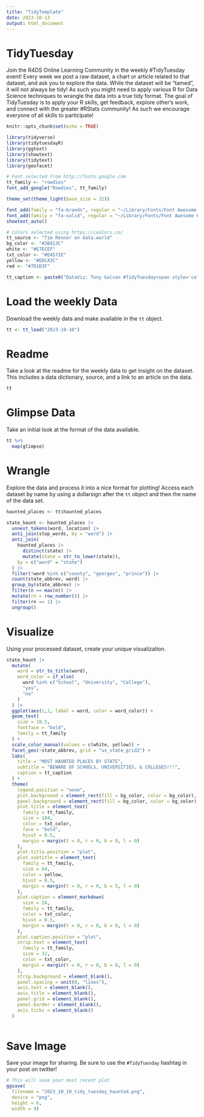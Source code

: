 ```yaml
---
title: "TidyTemplate"
date: 2023-10-13
output: html_document
---
```


# TidyTuesday

Join the R4DS Online Learning Community in the weekly #TidyTuesday event!
Every week we post a raw dataset, a chart or article related to that dataset, and ask you to explore the data.
While the dataset will be “tamed”, it will not always be tidy! As such you might need to apply various R for Data Science techniques to wrangle the data into a true tidy format.
The goal of TidyTuesday is to apply your R skills, get feedback, explore other’s work, and connect with the greater #RStats community!
As such we encourage everyone of all skills to participate!

```r

knitr::opts_chunk$set(echo = TRUE)

library(tidyverse)
library(tidytuesdayR)
library(ggtext)
library(showtext)
library(tidytext)
library(geofacet)

# Font selected from http://fonts.google.com
tt_family <- "rowdies"
font_add_google("Rowdies", tt_family)

theme_set(theme_light(base_size = 32))

font_add(family = "fa-brands", regular = "~/Library/Fonts/Font Awesome 6 Brands-Regular-400.otf")
font_add(family = "fa-solid", regular = "~/Library/Fonts/Font Awesome 6 Free-Solid-900.otf")
showtext_auto()

# Colors selected using https://coolors.co/
tt_source <- "Tim Renner on data.world"
bg_color <- "#3B413C"
white <- "#E7ECEF"
txt_color <- "#E4572E"
yellow <- "#E0CA3C"
red <- "#7D1D3F"

tt_caption <- paste0("DataViz: Tony Galvan #TidyTuesday<span style='color:", bg_color, ";'>..</span><span style='font-family:fa-solid;color:", txt_color, ";'>&#xf0ce;</span><span style='color:", bg_color, ";'>.</span><span style='color:", txt_color, ";'>", tt_source, "</span><span style='color:", bg_color, ";'>..</span><span style='font-family:fa-brands;color:", txt_color, ";'>&#xe61b;</span><span style='color:", bg_color, ";'>.</span><span style='color:", txt_color, ";'>@GDataScience1</span><span style='color:", bg_color, ";'>..</span><span style='font-family:fa-brands;color:", txt_color, ";'>&#xf09b;</span><span style='color:", bg_color, ";'>.</span><span style='color:", txt_color, ";'>GDataScience</span><span style='color:", bg_color, ";'>..</span>")

```

# Load the weekly Data

Download the weekly data and make available in the `tt` object.

```r

tt <- tt_load("2023-10-10")

```


# Readme

Take a look at the readme for the weekly data to get insight on the dataset.
This includes a data dictionary, source, and a link to an article on the data.

```r

tt

```


# Glimpse Data

Take an initial look at the format of the data available.

```r

tt %>% 
  map(glimpse)

```

# Wrangle

Explore the data and process it into a nice format for plotting! Access each dataset by name by using a dollarsign after the `tt` object and then the name of the data set.

```r

haunted_places <- tt$haunted_places

state_haunt <- haunted_places |>
  unnest_tokens(word, location) |>
  anti_join(stop_words, by = "word") |>
  anti_join(
    haunted_places |>
      distinct(state) |>
      mutate(state = str_to_lower(state)),
    by = c("word" = "state")
  ) |>
  filter(!word %in% c("county", "georges", "prince")) |>
  count(state_abbrev, word) |>
  group_by(state_abbrev) |>
  filter(n == max(n)) |>
  mutate(rn = row_number()) |>
  filter(rn == 1) |>
  ungroup()

```


# Visualize

Using your processed dataset, create your unique visualization.

```r

state_haunt |>
  mutate(
    word = str_to_title(word),
    word_color = if_else(
      word %in% c("School", "University", "College"), 
      "yes", 
      "no"
    )
  ) |>
  ggplot(aes(1,1, label = word, color = word_color)) +
  geom_text(
    size = 10.5,
    fontface = "bold",
    family = tt_family
  ) +
  scale_color_manual(values = c(white, yellow)) +
  facet_geo(~state_abbrev, grid = "us_state_grid2") +
  labs(
    title = "MOST HAUNTED PLACES BY STATE",
    subtitle = "BEWARE OF SCHOOLS, UNIVERSITIES, & COLLEGES!!!",
    caption = tt_caption
  ) +
  theme(
    legend.position = "none",
    plot.background = element_rect(fill = bg_color, color = bg_color),
    panel.background = element_rect(fill = bg_color, color = bg_color),
    plot.title = element_text(
      family = tt_family,
      size = 104,
      color = txt_color,
      face = "bold", 
      hjust = 0.5,
      margin = margin(t = 0, r = 0, b = 0, l = 0)
    ),
    plot.title.position = "plot",
    plot.subtitle = element_text(
      family = tt_family,
      size = 64,
      color = yellow,
      hjust = 0.5,
      margin = margin(t = 0, r = 0, b = 5, l = 0)
    ),
    plot.caption = element_markdown(
      size = 24,
      family = tt_family,
      color = txt_color,
      hjust = 0.5,
      margin = margin(t = 0, r = 0, b = 0, l = 0)
    ),
    plot.caption.position = "plot",
    strip.text = element_text(
      family = tt_family,
      size = 32,
      color = txt_color,
      margin = margin(t = 0, r = 0, b = 0, l = 0)
    ),
    strip.background = element_blank(),
    panel.spacing = unit(0, "lines"),
    axis.text = element_blank(),
    axis.title = element_blank(),
    panel.grid = element_blank(),
    panel.border = element_blank(),
    axis.ticks = element_blank()
  )
  
```

# Save Image

Save your image for sharing. Be sure to use the `#TidyTuesday` hashtag in your post on twitter! 

```r

# This will save your most recent plot
ggsave(
  filename = "2023_10_10_tidy_tuesday_haunted.png",
  device = "png", 
  height = 6, 
  width = 9)

```
